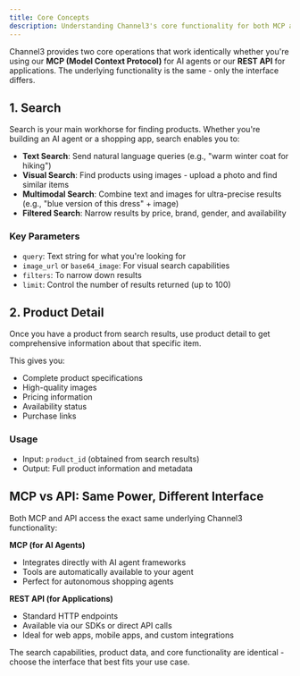 ```yaml
---
title: Core Concepts
description: Understanding Channel3's core functionality for both MCP and API
---
```


Channel3 provides two core operations that work identically whether you're using our **MCP (Model Context Protocol)** for AI agents or our **REST API** for applications. The underlying functionality is the same - only the interface differs.

## 1. Search

Search is your main workhorse for finding products. Whether you're building an AI agent or a shopping app, search enables you to:

- **Text Search**: Send natural language queries (e.g., "warm winter coat for hiking")
- **Visual Search**: Find products using images - upload a photo and find similar items
- **Multimodal Search**: Combine text and images for ultra-precise results (e.g., "blue version of this dress" + image)
- **Filtered Search**: Narrow results by price, brand, gender, and availability

### Key Parameters
- `query`: Text string for what you're looking for
- `image_url` or `base64_image`: For visual search capabilities
- `filters`: To narrow down results
- `limit`: Control the number of results returned (up to 100)

## 2. Product Detail

Once you have a product from search results, use product detail to get comprehensive information about that specific item.

This gives you:
- Complete product specifications
- High-quality images
- Pricing information
- Availability status
- Purchase links

### Usage
- Input: `product_id` (obtained from search results)
- Output: Full product information and metadata

## MCP vs API: Same Power, Different Interface

Both MCP and API access the exact same underlying Channel3 functionality:

**MCP (for AI Agents)**
- Integrates directly with AI agent frameworks
- Tools are automatically available to your agent
- Perfect for autonomous shopping agents

**REST API (for Applications)**
- Standard HTTP endpoints
- Available via our SDKs or direct API calls
- Ideal for web apps, mobile apps, and custom integrations

The search capabilities, product data, and core functionality are identical - choose the interface that best fits your use case. 